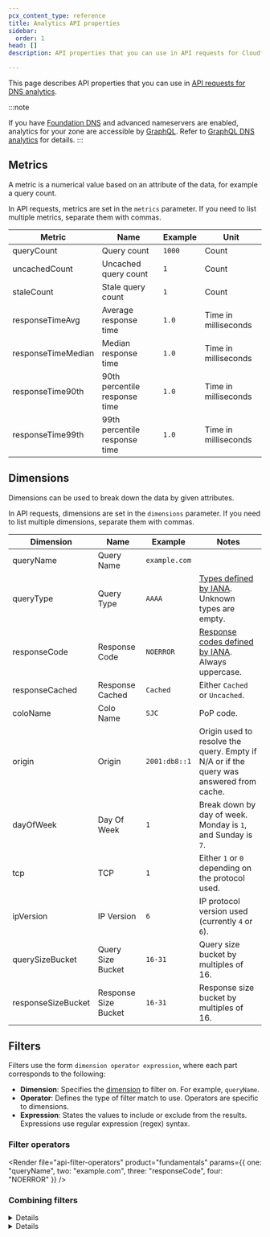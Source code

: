 ```yaml
---
pcx_content_type: reference
title: Analytics API properties
sidebar:
  order: 1
head: []
description: API properties that you can use in API requests for Cloudflare DNS analytics.

---
```



This page describes API properties that you can use in [API requests for DNS analytics](/api/operations/dns-analytics-table).

:::note

If you have [Foundation DNS](/dns/foundation-dns/) and advanced nameservers are enabled, analytics for your zone are accessible by [GraphQL](/analytics/graphql-api/). Refer to [GraphQL DNS analytics](/dns/foundation-dns/graphql-analytics/) for details. 
:::

## Metrics

A metric is a numerical value based on an attribute of the data, for example a query count.

In API requests, metrics are set in the `metrics` parameter. If you need to list multiple metrics, separate them with commas.



| Metric             | Name                          | Example | Unit                 |
| ------------------ | ----------------------------- | ------- | -------------------- |
| queryCount         | Query count                   | `1000`  | Count                |
| uncachedCount      | Uncached query count          | `1`     | Count                |
| staleCount         | Stale query count             | `1`     | Count                |
| responseTimeAvg    | Average response time         | `1.0`   | Time in milliseconds |
| responseTimeMedian | Median response time          | `1.0`   | Time in milliseconds |
| responseTime90th   | 90th percentile response time | `1.0`   | Time in milliseconds |
| responseTime99th   | 99th percentile response time | `1.0`   | Time in milliseconds |



## Dimensions

Dimensions can be used to break down the data by given attributes.

In API requests, dimensions are set in the `dimensions` parameter. If you need to list multiple dimensions, separate them with commas.



| Dimension          | Name                 | Example       | Notes                                                                                                                                     |
| ------------------ | -------------------- | ------------- | ----------------------------------------------------------------------------------------------------------------------------------------- |
| queryName          | Query Name           | `example.com` |                                                                                                                                           |
| queryType          | Query Type           | `AAAA`        | [Types defined by IANA](http://www.iana.org/assignments/dns-parameters/dns-parameters.xhtml#dns-parameters-4). Unknown types are empty.   |
| responseCode       | Response Code        | `NOERROR`     | [Response codes defined by IANA](http://www.iana.org/assignments/dns-parameters/dns-parameters.xhtml#dns-parameters-6). Always uppercase. |
| responseCached     | Response Cached      | `Cached`      | Either `Cached` or `Uncached`.                                                                                                            |
| coloName           | Colo Name            | `SJC`         | PoP code.                                                                                                                                 |
| origin             | Origin               | `2001:db8::1` | Origin used to resolve the query. Empty if N/A or if the query was answered from cache.                                                   |
| dayOfWeek          | Day Of Week          | `1`           | Break down by day of week. Monday is `1`, and Sunday is `7`.                                                                              |
| tcp                | TCP                  | `1`           | Either `1` or `0` depending on the protocol used.                                                                                         |
| ipVersion          | IP Version           | `6`           | IP protocol version used (currently `4` or `6`).                                                                                          |
| querySizeBucket    | Query Size Bucket    | `16-31`       | Query size bucket by multiples of 16.                                                                                                     |
| responseSizeBucket | Response Size Bucket | `16-31`       | Response size bucket by multiples of 16.                                                                                                  |



## Filters

Filters use the form `dimension operator expression`, where each part corresponds to the following:

* **Dimension**: Specifies the [dimension](#dimensions) to filter on. For example, `queryName`.
* **Operator**: Defines the type of filter match to use. Operators are specific to dimensions.
* **Expression**: States the values to include or exclude from the results. Expressions use regular expression (regex) syntax.

### Filter operators

<Render file="api-filter-operators" product="fundamentals" params={{ one: "queryName", two: "example.com", three: "responseCode", four: "NOERROR" }} />

### Combining filters

<Render file="api-combine-filters" product="fundamentals" />


<Details header="Examples using OR">

* `responseCode==NOERROR,responseCode==NXDOMAIN` indicates that response code is either `NOERROR` or `NXDOMAIN`.
* `coloName==SJC OR coloName==LAX` indicates queries in either `SJC` or `LAX`.


</Details>


<Details header="Examples using AND">

* `responseCode==NOERROR;queryType==AAAA` indicates that response code is `NOERROR` and query type is `AAAA`.
* `queryType==AAAA AND coloName==SJC` indicates `AAAA` queries in `SJC`.


</Details>

